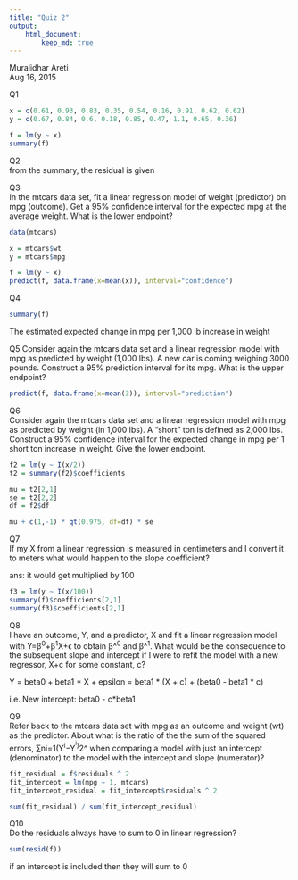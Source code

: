 ```yaml
---
title: "Quiz 2"
output: 
    html_document:
        keep_md: true
---
```


Muralidhar Areti  
Aug 16, 2015  

Q1  
```r
x = c(0.61, 0.93, 0.83, 0.35, 0.54, 0.16, 0.91, 0.62, 0.62)
y = c(0.67, 0.84, 0.6, 0.18, 0.85, 0.47, 1.1, 0.65, 0.36)

f = lm(y ~ x)
summary(f)
```

Q2  
from the summary, the residual is given

Q3  
In the mtcars data set, fit a linear regression model of weight (predictor) on mpg (outcome). Get a 95% confidence interval for the expected mpg at the average weight. What is the lower endpoint?
```r
data(mtcars)

x = mtcars$wt
y = mtcars$mpg

f = lm(y ~ x)
predict(f, data.frame(x=mean(x)), interval="confidence")
```

Q4
```r
summary(f)
```
The estimated expected change in mpg per 1,000 lb increase in weight  

Q5
Consider again the mtcars data set and a linear regression model with mpg as predicted by weight (1,000 lbs). A new car is coming weighing 3000 pounds. Construct a 95% prediction interval for its mpg. What is the upper endpoint? 
```r
predict(f, data.frame(x=mean(3)), interval="prediction")
```

Q6  
Consider again the mtcars data set and a linear regression model with mpg as predicted by weight (in 1,000 lbs). A “short” ton is defined as 2,000 lbs. Construct a 95% confidence interval for the expected change in mpg per 1 short ton increase in weight. Give the lower endpoint.
```r
f2 = lm(y ~ I(x/2))
t2 = summary(f2)$coefficients

mu = t2[2,1]
se = t2[2,2]
df = f2$df

mu + c(1,-1) * qt(0.975, df=df) * se
```

Q7  
If my X from a linear regression is measured in centimeters and I convert it to meters what would happen to the slope coefficient?

ans: it would get multiplied by 100
```r
f3 = lm(y ~ I(x/100))
summary(f)$coefficients[2,1]
summary(f3)$coefficients[2,1]
```

Q8  
I have an outcome, Y, and a predictor, X and fit a linear regression model with Y=β<sup>0</sup>+β<sup>1</sup>X+ϵ to obtain β^<sup>0</sup> and β^<sup>1</sup>. What would be the consequence to the subsequent slope and intercept if I were to refit the model with a new regressor, X+c for some constant, c? 

Y = beta0 + beta1 * X + epsilon
    = beta1 * (X + c) + (beta0 - beta1 * c)
    
i.e. New intercept: beta0 - c*beta1

Q9  
Refer back to the mtcars data set with mpg as an outcome and weight (wt) as the predictor. About what is the ratio of the the sum of the squared errors, ∑ni=1(Y<sup>i</sup>−Y^<sup>i</sup>)^2^ when comparing a model with just an intercept (denominator) to the model with the intercept and slope (numerator)?
```r
fit_residual = f$residuals ^ 2
fit_intercept = lm(mpg ~ 1, mtcars)
fit_intercept_residual = fit_intercept$residuals ^ 2

sum(fit_residual) / sum(fit_intercept_residual)
```

Q10  
Do the residuals always have to sum to 0 in linear regression?
```r
sum(resid(f))
```
if an intercept is included then they will sum to 0